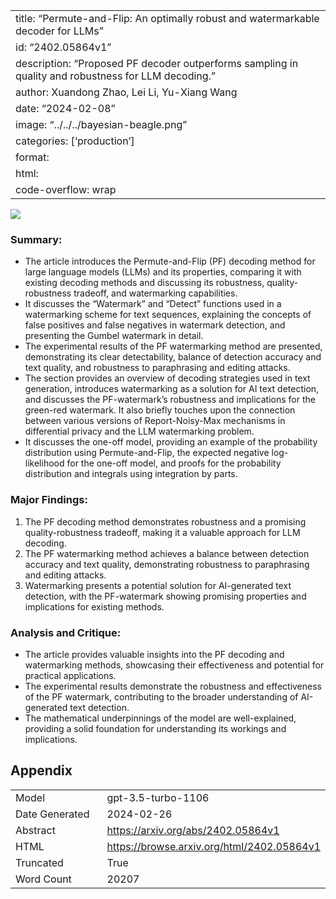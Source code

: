 
---
title: "Permute-and-Flip: An optimally robust and watermarkable decoder for LLMs"
id: "2402.05864v1"
description: "Proposed PF decoder outperforms sampling in quality and robustness for LLM decoding."
author: Xuandong Zhao, Lei Li, Yu-Xiang Wang
date: "2024-02-08"
image: "../../../bayesian-beagle.png"
categories: ['production']
format:
  html:
    code-overflow: wrap
---

![](../../../bayesian-beagle.png)

### Summary:
- The article introduces the Permute-and-Flip (PF) decoding method for large language models (LLMs) and its properties, comparing it with existing decoding methods and discussing its robustness, quality-robustness tradeoff, and watermarking capabilities.
- It discusses the "Watermark" and "Detect" functions used in a watermarking scheme for text sequences, explaining the concepts of false positives and false negatives in watermark detection, and presenting the Gumbel watermark in detail.
- The experimental results of the PF watermarking method are presented, demonstrating its clear detectability, balance of detection accuracy and text quality, and robustness to paraphrasing and editing attacks.
- The section provides an overview of decoding strategies used in text generation, introduces watermarking as a solution for AI text detection, and discusses the PF-watermark's robustness and implications for the green-red watermark. It also briefly touches upon the connection between various versions of Report-Noisy-Max mechanisms in differential privacy and the LLM watermarking problem.
- It discusses the one-off model, providing an example of the probability distribution using Permute-and-Flip, the expected negative log-likelihood for the one-off model, and proofs for the probability distribution and integrals using integration by parts.

### Major Findings:
1. The PF decoding method demonstrates robustness and a promising quality-robustness tradeoff, making it a valuable approach for LLM decoding.
2. The PF watermarking method achieves a balance between detection accuracy and text quality, demonstrating robustness to paraphrasing and editing attacks.
3. Watermarking presents a potential solution for AI-generated text detection, with the PF-watermark showing promising properties and implications for existing methods.

### Analysis and Critique:
- The article provides valuable insights into the PF decoding and watermarking methods, showcasing their effectiveness and potential for practical applications.
- The experimental results demonstrate the robustness and effectiveness of the PF watermark, contributing to the broader understanding of AI-generated text detection.
- The mathematical underpinnings of the model are well-explained, providing a solid foundation for understanding its workings and implications.

## Appendix

|          |          |
|----------|----------|
| Model     | gpt-3.5-turbo-1106       |
| Date Generated     | 2024-02-26       |
| Abstract | [https://arxiv.org/abs/2402.05864v1](https://arxiv.org/abs/2402.05864v1)        |
| HTML     | [https://browse.arxiv.org/html/2402.05864v1](https://browse.arxiv.org/html/2402.05864v1)       |
| Truncated       | True       |
| Word Count       | 20207       |